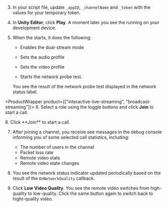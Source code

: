 <PlatformWrapper platform="unity">

3. In your script file, update `_appID`, `_channelName` and `_token` with the values for your temporary token.

4. In **Unity Editor**, click **Play**. A moment later you see the <Vpl k="CLIENT" /> running on your development device.

5. When the <Vpl k="CLIENT" /> starts, it does the following:

    * Enables the dual-stream mode

    * Sets the audio profile 

    * Sets the video profile

    * Starts the network probe test.
    
    You see the result of the network probe test displayed in the network status label.

<ProductWrapper product={["interactive-live-streaming", "broadcast-streaming"]}>
6. Select a role using the toggle buttons and click **Join** to start a call.
</ProductWrapper>

<ProductWrapper product="video-calling">
6. Click **Join** to start a call.
</ProductWrapper>

7. After joining a channel, you receive see messages in the debug console informing you of some selected call statistics, including: 

    * The number of users in the channel
    * Packet loss rate
    * Remote video stats
    * Remote video state changes 

8. You see the network status indicator updated periodically based on the result of the `OnNetworkQuality` callback.

9. Click **Low Video Quality**. You see the remote video switches from high-quality to low-quality. Click the same button again to switch back to hight-quality video.

</PlatformWrapper>
